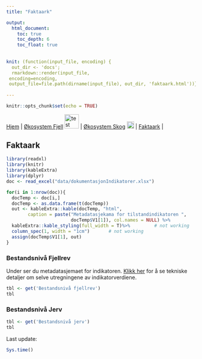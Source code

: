 ```yaml
---
title: "Faktaark"

output:
  html_document:
    toc: true
    toc_depth: 6
    toc_float: true
    
    
knit: (function(input_file, encoding) {
  out_dir <- 'docs';
  rmarkdown::render(input_file,
 encoding=encoding,
 output_file=file.path(dirname(input_file), out_dir, 'faktaark.html'))})
 
---
```


```r
knitr::opts_chunk$set(echo = TRUE)
```


[Hjem](https://ninanor.github.io/IBECA) | 
[Økosystem Fjell](https://ninanor.github.io/IBECA/fjell)
![test](figures/fjellLogo.png){width=1cm} |
[Økosystem Skog](https://ninanor.github.io/IBECA/skog)
![test](figures/skogLogo.png){width=0.5cm} |
[Faktaark](https://ninanor.github.io/IBECA/faktaark) |



## Faktaark
```r
library(readxl)
library(knitr)
library(kableExtra)
library(dplyr)
doc <- read_excel("data/dokumentasjonIndikatorer.xlsx")
```

```r
for(i in 1:nrow(doc)){
  docTemp <- doc[i,]
  docTemp <- as.data.frame(t(docTemp))
  out <- kableExtra::kable(docTemp, "html",
        caption = paste("Metadatasjekama for tilstandindikatoren ", 
                        docTemp$V1[1]), col.names = NULL) %>%
  kableExtra::kable_styling(full_width = T)%>%         # not working
  column_spec(1, width = "1cm")       # not working
  assign(docTemp$V1[1], out)
}

```

### Bestandsnivå Fjellrev

Under ser du metadatasjemaet for indikatoren. [Klikk her]() for å se tekniske detaljer om selve utregningene av indikatorverdiene.

```r
tbl <- get('Bestandsnivå fjellrev')
tbl

```


### Bestandsnivå Jerv

```r
tbl <- get('Bestandsnivå jerv')
tbl

```




Last update:
```r
Sys.time()
```

